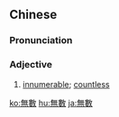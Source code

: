 {{also|無数|无数}}
==Chinese==
{{zh-forms|s=无数}}

===Pronunciation===
{{zh-pron
|m=wúshù
|c=mou4 sou3
|h=pfs=vù-su
|mn=bû-sò͘/twv:bô-sò͘
|cat=a
}}

===Adjective===
{{zh-adj}}

# {{lb|zh|Elementary Mandarin}} [[innumerable]]; [[countless]]

[[ko:無數]]
[[hu:無數]]
[[ja:無數]]